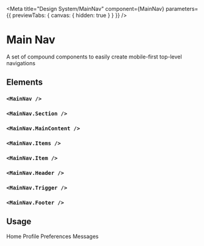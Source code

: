
<Meta
  title="Design System/MainNav"
  component={MainNav}
  parameters={{ previewTabs: { canvas: { hidden: true } } }}
/>

# Main Nav

A set of compound components to easily create mobile-first top-level navigations

## Elements

### `<MainNav />`

<ArgsTable of={MainNav} />

### `<MainNav.Section />`

<ArgsTable of={MainNav.Section} />

### `<MainNav.MainContent />`

<ArgsTable of={MainNav.MainContent} />

### `<MainNav.Items />`

<ArgsTable of={MainNav.Items} />

### `<MainNav.Item />`

<ArgsTable of={MainNav.Item} />

### `<MainNav.Header />`

<ArgsTable of={MainNav.Header} />

### `<MainNav.Trigger />`

### `<MainNav.Footer />`

## Usage

<Canvas>
  <Story name="Default">
    <div style={{ height: 400, backgroundColor: '#f4f5f6', paddingLeft: 300 }}>
      <MainNav>
        <MainNav.Items>
          <MainNav.Item>
            <SidebarNavLink to="/" exact>
              Home
            </SidebarNavLink>
          </MainNav.Item>
          <MainNav.Item>
            <SidebarNavLink to="/profile">Profile</SidebarNavLink>
          </MainNav.Item>
          <MainNav.Item>
            <SidebarNavLink to="/preferences">Preferences</SidebarNavLink>
          </MainNav.Item>
          <MainNav.Item>
            <SidebarNavLink to="/messages">Messages</SidebarNavLink>
          </MainNav.Item>
        </MainNav.Items>
      </MainNav>
      <MainNav.Trigger />
    </div>
  </Story>
</Canvas>
